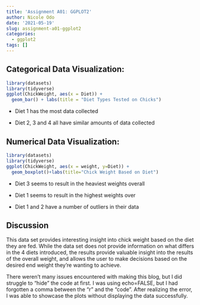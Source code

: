 ```yaml
---
title: 'Assignment A01: GGPLOT2'
author: Nicole Odo
date: '2021-05-19'
slug: assignment-a01-ggplot2
categories:
  - ggplot2
tags: []
---
```


## Categorical Data Visualization:

```r
library(datasets)
library(tidyverse)
ggplot(ChickWeight, aes(x = Diet)) +
  geom_bar() + labs(title = "Diet Types Tested on Chicks")
```

* Diet 1 has the most data collected

* Diet 2, 3 and 4 all have similar amounts of data collected

## Numerical Data Visualization:

```r
library(datasets)
library(tidyverse)
ggplot(ChickWeight, aes(x = weight, y=Diet)) +
  geom_boxplot()+labs(title="Chick Weight Based on Diet")
```

* Diet 3 seems to result in the heaviest weights overall

* Diet 1 seems to result in the highest weights over

* Diet 1 and 2 have a number of outliers in their data

## Discussion
This data set provides interesting insight into chick weight based on the diet they are fed. While the data set does not provide information on what differs in the 4 diets introduced, the results provide valuable insight into the results of the overall weight, and allows the user to make decisions based on the desired end weight they're wanting to achieve.

There weren't many issues encountered with making this blog, but I did struggle to "hide" the code at first. I was using echo=FALSE, but I had forgotten a comma between the "r" and the "code". After realizing the error, I was able to showcase the plots without displaying the data successfully.